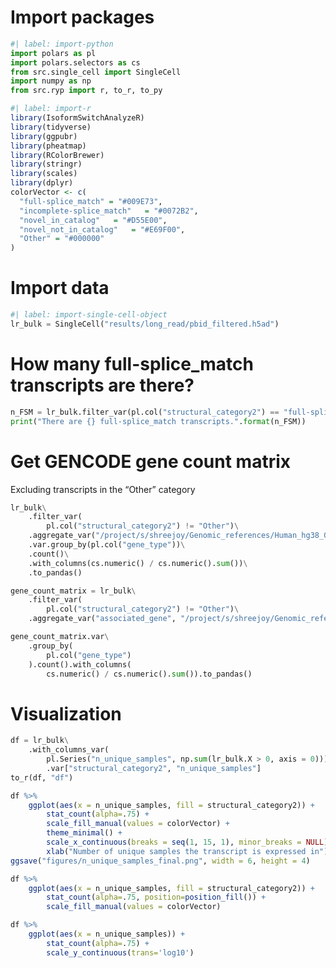 # Import packages

```python
#| label: import-python
import polars as pl
import polars.selectors as cs
from src.single_cell import SingleCell
import numpy as np
from src.ryp import r, to_r, to_py
```

```r
#| label: import-r
library(IsoformSwitchAnalyzeR)
library(tidyverse)
library(ggpubr)
library(pheatmap)
library(RColorBrewer)
library(stringr)
library(scales)
library(dplyr)
colorVector <- c(
  "full-splice_match" = "#009E73",
  "incomplete-splice_match"   = "#0072B2",
  "novel_in_catalog"   = "#D55E00",
  "novel_not_in_catalog"   = "#E69F00",
  "Other" = "#000000"
)
```

# Import data

```python
#| label: import-single-cell-object
lr_bulk = SingleCell("results/long_read/pbid_filtered.h5ad")
```

# How many full-splice_match transcripts are there?

```python
n_FSM = lr_bulk.filter_var(pl.col("structural_category2") == "full-splice_match").shape[1]
print("There are {} full-splice_match transcripts.".format(n_FSM))
```

# Get GENCODE gene count matrix

Excluding transcripts in the "Other" category

```python
lr_bulk\
    .filter_var(
        pl.col("structural_category2") != "Other")\
    .aggregate_var("/project/s/shreejoy/Genomic_references/Human_hg38_Gencode_v39/gencode.v39.annotation.gtf")\
    .var.group_by(pl.col("gene_type"))\
    .count()\
    .with_columns(cs.numeric() / cs.numeric().sum())\
    .to_pandas()
```

```python
gene_count_matrix = lr_bulk\
    .filter_var(
        pl.col("structural_category2") != "Other")\
    .aggregate_var("associated_gene", "/project/s/shreejoy/Genomic_references/Human_hg38_Gencode_v39/gencode.v39.annotation.gtf")

gene_count_matrix.var\
    .group_by(
        pl.col("gene_type")
    ).count().with_columns(
        cs.numeric() / cs.numeric().sum()).to_pandas()
```

# Visualization

```python
df = lr_bulk\
    .with_columns_var(
        pl.Series("n_unique_samples", np.sum(lr_bulk.X > 0, axis = 0)))\
        .var["structural_category2", "n_unique_samples"]
to_r(df, "df")        
```

```r
df %>%
    ggplot(aes(x = n_unique_samples, fill = structural_category2)) +
        stat_count(alpha=.75) +
        scale_fill_manual(values = colorVector) +
        theme_minimal() +
        scale_x_continuous(breaks = seq(1, 15, 1), minor_breaks = NULL) +
        xlab("Number of unique samples the transcript is expressed in")
ggsave("figures/n_unique_samples_final.png", width = 6, height = 4)    
```

```r
df %>%
    ggplot(aes(x = n_unique_samples, fill = structural_category2)) +
        stat_count(alpha=.75, position=position_fill()) +
        scale_fill_manual(values = colorVector)
```

```r
df %>%
    ggplot(aes(x = n_unique_samples)) +
        stat_count(alpha=.75) +
        scale_y_continuous(trans='log10')
```
